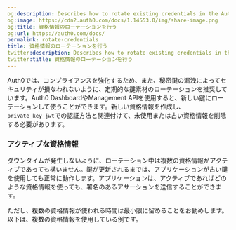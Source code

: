 ```yaml
---
og:description: Describes how to rotate existing credentials in the Auth0 Dashboard.
og:image: https://cdn2.auth0.com/docs/1.14553.0/img/share-image.png
og:title: 資格情報のローテーションを行う
og:url: https://auth0.com/docs/
permalink: rotate-credentials
title: 資格情報のローテーションを行う
twitter:description: Describes how to rotate existing credentials in the Auth0 Dashboard.
twitter:title: 資格情報のローテーションを行う
---
```


Auth0では、コンプライアンスを強化するため、また、秘密鍵の漏洩によってセキュリティが損なわれないように、定期的な鍵素材のローテーションを推奨しています。Auth0 DashboardやManagement APIを使用すると、新しい鍵にローテーションして使うことができます。新しい資格情報を作成し、`private_key_jwt`での認証方法と関連付けて、未使用または古い資格情報を削除する必要があります。





### アクティブな資格情報

ダウンタイムが発生しないように、ローテーション中は複数の資格情報がアクティブであっても構いません。鍵が更新されるまでは、アプリケーションが古い鍵を使用しても正常に動作します。アプリケーションは、アクティブであればどのような資格情報を使っても、署名のあるアサーションを送信することができます。

ただし、複数の資格情報が使われる時間は最小限に留めることをお勧めします。以下は、複数の資格情報を使用している例です。